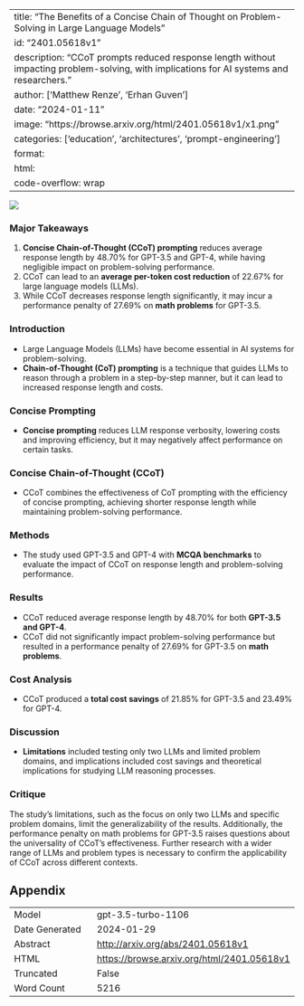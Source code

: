 
---
title: "The Benefits of a Concise Chain of Thought on Problem-Solving in Large Language Models"
id: "2401.05618v1"
description: "CCoT prompts reduced response length without impacting problem-solving, with implications for AI systems and researchers."
author: ['Matthew Renze', 'Erhan Guven']
date: "2024-01-11"
image: "https://browse.arxiv.org/html/2401.05618v1/x1.png"
categories: ['education', 'architectures', 'prompt-engineering']
format:
  html:
    code-overflow: wrap
---

![](https://browse.arxiv.org/html/2401.05618v1/x1.png)

### Major Takeaways
1. **Concise Chain-of-Thought (CCoT) prompting** reduces average response length by 48.70% for GPT-3.5 and GPT-4, while having negligible impact on problem-solving performance.
2. CCoT can lead to an **average per-token cost reduction** of 22.67% for large language models (LLMs).
3. While CCoT decreases response length significantly, it may incur a performance penalty of 27.69% on **math problems** for GPT-3.5.

### Introduction
- Large Language Models (LLMs) have become essential in AI systems for problem-solving.
- **Chain-of-Thought (CoT) prompting** is a technique that guides LLMs to reason through a problem in a step-by-step manner, but it can lead to increased response length and costs.

### Concise Prompting
- **Concise prompting** reduces LLM response verbosity, lowering costs and improving efficiency, but it may negatively affect performance on certain tasks.

### Concise Chain-of-Thought (CCoT)
- CCoT combines the effectiveness of CoT prompting with the efficiency of concise prompting, achieving shorter response length while maintaining problem-solving performance.

### Methods
- The study used GPT-3.5 and GPT-4 with **MCQA benchmarks** to evaluate the impact of CCoT on response length and problem-solving performance.

### Results
- CCoT reduced average response length by 48.70% for both **GPT-3.5 and GPT-4**.
- CCoT did not significantly impact problem-solving performance but resulted in a performance penalty of 27.69% for GPT-3.5 on **math problems**.

### Cost Analysis
- CCoT produced a **total cost savings** of 21.85% for GPT-3.5 and 23.49% for GPT-4.

### Discussion
- **Limitations** included testing only two LLMs and limited problem domains, and implications included cost savings and theoretical implications for studying LLM reasoning processes.

### Critique
The study's limitations, such as the focus on only two LLMs and specific problem domains, limit the generalizability of the results. Additionally, the performance penalty on math problems for GPT-3.5 raises questions about the universality of CCoT's effectiveness. Further research with a wider range of LLMs and problem types is necessary to confirm the applicability of CCoT across different contexts.

## Appendix

|          |          |
|----------|----------|
| Model     | gpt-3.5-turbo-1106       |
| Date Generated     | 2024-01-29       |
| Abstract | [http://arxiv.org/abs/2401.05618v1](http://arxiv.org/abs/2401.05618v1)        |
| HTML     | [https://browse.arxiv.org/html/2401.05618v1](https://browse.arxiv.org/html/2401.05618v1)       |
| Truncated       | False       |
| Word Count       | 5216       |